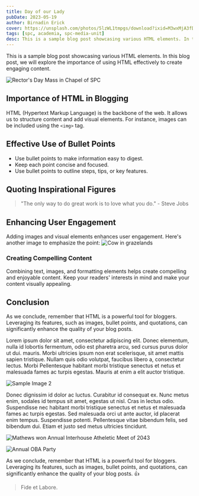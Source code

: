 ```yaml
---
title: Day of our Lady
pubDate: 2023-05-19
author: Birnadin Erick
cover: https://unsplash.com/photos/5lzWL1tmpgs/download?ixid=M3wxMjA3fDB8MXxzZWFyY2h8MTJ8fHBvdHJhaXQlMjBzdCUyMG1hcnl8ZW58MHx8fHwxNzAwMjgxNTgxfDA&force=true&w=1920
tags: [spc, academia, spc-media-unit]
desc: This is a sample blog post showcasing various HTML elements. In this blog post, we will explore the importance of using HTML effectively to create engaging content.
---
```



This is a sample blog post showcasing various HTML elements. In this blog post, we will explore the importance of using HTML effectively to create engaging content.

![Rector's Day Mass in Chapel of SPC](https://unsplash.com/photos/AkKRBN1KHL4/download?ixid=M3wxMjA3fDB8MXxzZWFyY2h8NXx8cHJpZXN0JTIwbWFzc3xlbnwwfHx8fDE2OTIzNTkyMjl8MA&force=true&w=640)

## Importance of HTML in Blogging

HTML (Hypertext Markup Language) is the backbone of the web. It allows us to structure content and add visual elements. For instance, images can be included using the `<img>` tag.

## Effective Use of Bullet Points

- Use bullet points to make information easy to digest.
- Keep each point concise and focused.
- Use bullet points to outline steps, tips, or key features.

## Quoting Inspirational Figures

> "The only way to do great work is to love what you do." - Steve Jobs

## Enhancing User Engagement

Adding images and visual elements enhances user engagement. Here's another image to emphasize the point:
![Cow in grazelands](https://unsplash.com/photos/ueycuQMkc5U/download?ixid=M3wxMjA3fDB8MXxhbGx8NDl8fHx8fHwyfHwxNjkyMzU4MjM2fA&force=true&w=640)

### Creating Compelling Content

Combining text, images, and formatting elements helps create compelling and enjoyable content. Keep your readers' interests in mind and make your content visually appealing.

## Conclusion

As we conclude, remember that HTML is a powerful tool for bloggers. Leveraging its features, such as images, bullet points, and quotations, can significantly enhance the quality of your blog posts.

Lorem ipsum dolor sit amet, consectetur adipiscing elit. Donec elementum, nulla id lobortis fermentum, odio est pharetra arcu, sed cursus purus dolor ut dui.
mauris. Morbi ultricies ipsum non erat scelerisque, sit amet mattis sapien tristique. Nullam quis odio volutpat, faucibus libero a, consectetur lectus. Morbi
Pellentesque habitant morbi tristique senectus et netus et malesuada fames ac turpis egestas. Mauris at enim a elit auctor tristique.

![Sample Image 2](https://unsplash.com/photos/ZRkDBM5ieVE/download?ixid=M3wxMjA3fDB8MXx0b3BpY3x8Ym84alFLVGFFMFl8fHx8fDJ8fDE2OTIwOTEyMzN8&force=true)

Donec dignissim id dolor ac luctus. Curabitur id consequat ex. Nunc metus enim, sodales id tempus sit amet, egestas ut nisl. Cras in lectus odio. Suspendisse nec
habitant morbi tristique senectus et netus et malesuada fames ac turpis egestas. Sed malesuada orci ut ante auctor, id placerat enim tempus. Suspendisse potenti.
Pellentesque vitae bibendum felis, sed bibendum dui. Etiam et justo sed metus ultricies tincidunt.

![Mathews won Annual Interhouse Atheletic Meet of 2043](https://unsplash.com/photos/IQgciTJYSo8/download?ixid=M3wxMjA3fDB8MXxzZWFyY2h8MTJ8fGNlbGVicmF0ZSUyMHJlZHxlbnwwfHx8fDE2OTIzNTUwNDl8MA&force=true&w=1920)

![Annual OBA Party](https://unsplash.com/photos/405bV4Lh5U4/download?ixid=M3wxMjA3fDB8MXx0b3BpY3x8aG1lbnZRaFVteE18fHx8fDJ8fDE2OTIzNTE4ODV8&force=true&w=1920)

As we conclude, remember that HTML is a powerful tool for bloggers. Leveraging its features, such as images, bullet points, and quotations, can significantly
enhance the quality of your blog posts. :+1:

> Fide et Labore.
